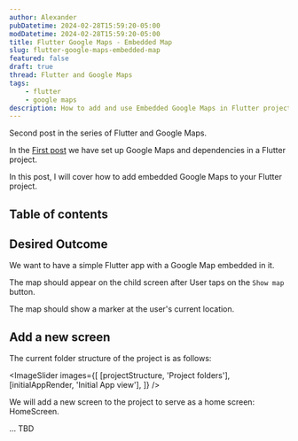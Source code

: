 ```yaml
---
author: Alexander
pubDatetime: 2024-02-28T15:59:20-05:00
modDatetime: 2024-02-28T15:59:20-05:00
title: Flutter Google Maps - Embedded Map
slug: flutter-google-maps-embedded-map
featured: false
draft: true
thread: Flutter and Google Maps
tags:
    - flutter
    - google maps
description: How to add and use Embedded Google Maps in Flutter project
---
```



Second post in the series of Flutter and Google Maps.

In the [First post](./flutter-google-maps-setup) we have set up Google Maps and dependencies in a Flutter project.

In this post, I will cover how to add embedded Google Maps to your Flutter project.

## Table of contents

## Desired Outcome

We want to have a simple Flutter app with a Google Map embedded in it.

The map should appear on the child screen after User taps on the `Show map` button.

The map should show a marker at the user's current location.

## Add a new screen

The current folder structure of the project is as follows:

<ImageSlider
    images={[
        [projectStructure, 'Project folders'],
        [initialAppRender, 'Initial App view'],
    ]}
/>

We will add a new screen to the project to serve as a home screen: HomeScreen.

... TBD
